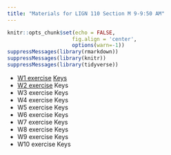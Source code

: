 ```yaml
---
title: "Materials for LIGN 110 Section M 9-9:50 AM"
---
```



```r
knitr::opts_chunk$set(echo = FALSE,
                     fig.align = 'center',
                     options(warn=-1))
suppressMessages(library(rmarkdown))
suppressMessages(library(knitr))
suppressMessages(library(tidyverse))

```



* [W1 exercise](file/lign110/Week1_9amSection_YC.docx) [Keys](file/lign110/Week1_9amSection_YC_with_keys.docx)
* [W2 exercise](file/lign110/Week2_LIGN110Section25202_YC.pdf) Keys
* W3 exercise Keys
* W4 exercise Keys
* W5 exercise Keys
* W6 exercise Keys
* W7 exercise Keys
* W8 exercise Keys
* W9 exercise Keys
* W10 exercise Keys






